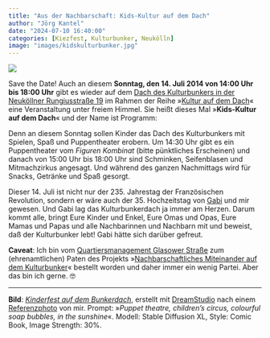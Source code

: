 ```yaml
---
title: "Aus der Nachbarschaft: Kids-Kultur auf dem Dach"
author: "Jörg Kantel"
date: "2024-07-10 16:40:00"
categories: [Kiezfest, Kulturbunker, Neukölln]
image: "images/kidskulturbunker.jpg"
---
```


[![](images/kidskulturbunker-b.jpg)](https://www.flickr.com/photos/schockwellenreiter/53848140344/)

Save the Date! Auch an diesem **Sonntag, den 14. Juli 2014 von 14:00 Uhr bis 18:00 Uhr** gibt es wieder auf dem [Dach des Kulturbunkers in der Neuköllner Rungiusstraße 19](https://kantel.github.io/posts/2023100601_kulturbunker/) im Rahmen der Reihe »[Kultur auf dem Dach](https://www.trial-error.org/projekte-1/kulturbunker/)« eine Veranstaltung unter freiem Himmel. Sie heißt dieses Mal »**Kids-Kultur auf dem Dach**« und der Name ist Programm:

Denn an diesem Sonntag sollen Kinder das Dach des Kulturbunkers mit Spielen, Spaß und Puppentheater erobern. Um 14:30 Uhr gibt es ein Puppentheater vom *Figuren Kombinat* (bitte pünktliches Erscheinen) und danach von 15:00 Uhr bis 18:00 Uhr sind Schminken, Seifenblasen und Mitmachzirkus angesagt. Und während des ganzen Nachmittags wird für Snacks, Getränke und Spaß gesorgt.

Dieser 14. Juli ist nicht nur der 235. Jahrestag der Französischen Revolution, sondern er wäre auch der 35. Hochzeitstag von [Gabi](https://kantel.github.io/posts/2024041901_rip_gabi/) und mir gewesen. Und Gabi lag das Kulturbunkerdach ja immer am Herzen. Darum kommt alle, bringt Eure Kinder und Enkel, Eure Omas und Opas, Eure Mamas und Papas und alle Nachbarinnen und Nachbarn mit und beweist, daß der Kulturbunker lebt! Gabi hätte sich darüber gefreut.

**Caveat**: Ich bin vom [Quartiersmanagement Glasower Straße](https://qm-glasower-strasse.de/) zum (ehrenamtlichen) Paten des Projekts »[Nachbarschaftliches Miteinander auf dem Kulturbunker](https://qm-glasower-strasse.de/kultur-auf-dem-dach-mit-kino-zirkus-musik-und-kreativangeboten/)« bestellt worden und daher immer ein wenig Partei. Aber das bin ich gerne.&nbsp;🤓

---

**Bild**: *[Kinderfest auf dem Bunkerdach](https://www.flickr.com/photos/schockwellenreiter/53848140344/)*, erstellt mit [DreamStudio](https://beta.dreamstudio.ai/) nach einem [Referenzphoto](https://www.flickr.com/photos/schockwellenreiter/7294212942/) von mir. Prompt: »*Puppet theatre, children's circus, colourful soap bubbles, in the sunshine*«. Modell: Stable Diffusion XL, Style: Comic Book, Image Strength: 30%.